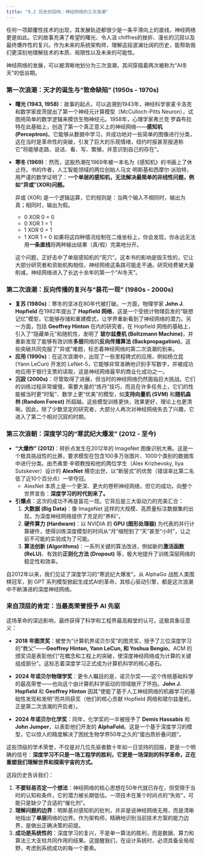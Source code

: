 ```yaml
---
title: "9.2 历史的回响：神经网络的三次浪潮"
---
```


任何一项颠覆性技术的出现，其发展轨迹都很少是一条平滑向上的直线，神经网络更是如此。它的故事充满了希望的曙光、令人沮 chiffres的挫折、漫长的沉寂以及最终爆炸性的复兴。作为未来的系统架构师，理解这段波澜壮阔的历史，能帮助我们更深刻地理解技术的本质、局限性以及未来的可能性。

神经网络的发展，可以被清晰地划分为三次浪潮，其间穿插着两次被称为“AI冬天”的低谷期。

### 第一次浪潮：天才的诞生与“致命缺陷” (1950s - 1970s)

-   **曙光 (1943, 1958)**：故事的起点，可以追溯到1943年，神经科学家麦卡洛克和数学家皮茨提出了第一个神经元计算模型（McCulloch-Pitts Neuron），试图用简单的数学逻辑来模仿生物神经元。1958年，心理学家弗兰克·罗森布拉特在此基础上，创造了第一个真正意义上的神经网络——**感知机 (Perceptron)**。它能够从数据中学习，并成功地对一些简单的图像进行分类，这在当时是革命性的突破，引发了巨大的乐观情绪，纽约时报甚至报道称它“将能够走路、说话、看、写、繁殖，并意识到自己的存在”。

-   **寒冬 (1969)**：然而，这股热潮在1969年被一本名为《感知机》的书画上了休止符。书的作者，人工智能领域的两位创始人马文·明斯基和西摩尔·派珀特，用严谨的数学证明了：**一个单层的感知机，无法解决最简单的非线性问题，例如“异或”(XOR)问题。**

    ::: {.callout-tip title="“异或”问题是什么？"}
    异或 (XOR) 是一个逻辑运算，它的规则是：当两个输入不相同时，输出为真；相同时，输出为假。
    - 0 XOR 0 = 0
    - 0 XOR 1 = 1
    - 1 XOR 0 = 1
    - 1 XOR 1 = 0
    如果将这四种情况绘制在二维坐标上，你会发现，你永远无法用**一条直线**将两种输出结果（真/假）完美地分开。
    :::

    这个问题，正好击中了单层感知机的“死穴”。这本书的影响是毁灭性的，它让大部分研究者和资助机构相信，神经网络这条路可能走不通。研究经费被大量削减，神经网络进入了长达十余年的第一个“AI冬天”。

### 第二次浪潮：反向传播的复兴与“昙花一现” (1980s - 2000s)

-   **复苏 (1980s)**：寒冬的坚冰在80年代被打破。一方面，物理学家 **John J. Hopfield** 在1982年提出了 **Hopfield 网络**，这是一个受统计物理启发的“联想记忆”模型，它能够存储和重建模式，让学界重新看到了神经网络的潜力。另一方面，包括 **Geoffrey Hinton** 在内的研究者，在 Hopfield 网络的基础上，引入了“隐藏单元”和随机性，发明了 **玻尔兹曼机 (Boltzmann Machine)**，并重新发现了能够有效训练**多层**网络的**反向传播算法 (Backpropagation)**。这些突破共同克服了“异或”难题，标志着神经网络的第二次浪潮的到来。
-   **应用 (1990s)**：在这次浪潮中，出现了一些里程碑式的应用，例如杨立昆 (Yann LeCun) 开发的 LeNet-5，它能够非常准确地识别手写数字，并被成功地应用于银行支票的读取，这是神经网络最早的商业化成功之一。
-   **沉寂 (2000s)**：尽管取得了进展，但当时的神经网络仍然面临巨大挑战。它们的训练过程非常缓慢，需要大量的“炼丹”技巧，而且在许多任务上，它们的性能被当时更“时髦”、数学上更“优美”的模型，如**支持向量机 (SVM)** 和**随机森林 (Random Forest)** 所超越。这些模型训练更快，效果更好，理论上也更清晰。因此，除了少数坚定的研究者，大部分人再次对神经网络失去了兴趣，它进入了第二个相对沉寂的时期。

### 第三次浪朝：深度学习的“寒武纪大爆发” (2012 - 至今)

-   **“大爆炸” (2012)**：转折点发生在2012年的 ImageNet 图像识别大赛。这是一个极具挑战性的比赛，要求模型在包含100多万张图片、1000个类别的数据库中进行分类。由杰弗里·辛顿教授和他的两位学生（Alex Krizhevsky, Ilya Sutskever）设计的 **AlexNet** 横空出世，以“断层式”的优势（错误率比第二名低了近10个百分点）一举夺冠。
    -   AlexNet 本质上是一个更深、更大的卷积神经网络，但它的成功，向整个世界宣告：**深度学习的时代到来了。**

-   **引爆点**：这次的成功不再是昙花一现。它背后是三大驱动力的完美汇合：
    1.  **大数据 (Big Data)**：像 ImageNet 这样的大规模、高质量标注数据集的出现，为深度神经网络提供了充足的“养料”。
    2.  **硬件算力 (Hardware)**：以 NVIDIA 的 **GPU (图形处理器)** 为代表的并行计算硬件，使得训练深度模型的时间从“月”缩短到了“天”甚至“小时”，让之前不可能的实验成为了可能。
    3.  **算法创新 (Algorithms)**：一系列关键的算法改进，例如新的**激活函数 (ReLU)**、有效的**正则化方法 (Dropout)** 等，极大地提升了训练深层网络的稳定性和效率。

自2012年以来，我们见证了深度学习的“寒武纪大爆发”。从 AlphaGo 战胜人类围棋冠军，到 GPT 系列模型掀起生成式AI的革命，其核心驱动引擎，都是这次浪潮中不断演进的深度神经网络。

### 来自顶层的肯定：当最高荣誉授予 AI 先驱

这场革命的深远影响，最终获得了科学和工程界最高殿堂的认可，这极具象征意义：

-   **2018 年图灵奖**：被誉为“计算机界诺贝尔奖”的图灵奖，授予了三位深度学习的“教父”——**Geoffrey Hinton, Yann LeCun, 和 Yoshua Bengio**。ACM 的颁奖词是表彰他们“在概念和工程上的突破，使深度神经网络成为计算的关键组成部分”。这标志着深度学习正式成为计算机科学的核心基石。

-   **2024 年诺贝尔物理学奖**：更令人瞩目的是，诺贝尔奖——这个传统基础科学的最高荣誉——也向这个由计算机科学驱动的领域敞开了怀抱。**John J. Hopfield** 和 **Geoffrey Hinton** 因其“使能了基于人工神经网络的机器学习的基础性发现和发明”而共同获奖（他们的核心贡献 Hopfield 网络和玻尔兹曼机，正是第二次浪潮的开启者）。

-   **2024 年诺贝尔化学奖**：同年，化学奖的一半被授予了 **Demis Hassabis** 和 **John Jumper**，以表彰他们开发的 **AlphaFold**。这是一个基于深度学习的模型，它以惊人的精度解决了困扰生物学界50年之久的“蛋白质折叠问题”。

这些顶级的学术荣誉，不仅是对几位先驱者数十年如一日坚持的回报，更是一个明确的信号：**深度学习不只是一场工程学的胜利，它更是一场深刻的科学革命，正在重塑我们理解世界和探索宇宙的方式。**

::: {.callout-note title="架构师视角"}
这段历史告诉我们：

1.  **不要轻易否定一个想法**：神经网络的核心思想在50年代就已存在，但受限于当时的认知和条件，它的潜力被长期低估。一项技术在某个时间点的“失败”，可能只是缺少了合适的“催化剂”。
2.  **理解问题的边界**：明斯基对感知机的批判，并非是说神经网络无用，而是清晰地指出了**单层**网络的边界。作为架构师，精确地识别当前技术方案的能力边界，是做出正确决策的前提。
3.  **成功是系统性的**：深度学习的复兴，不是单一算法的胜利，而是数据、算力和算法三大支柱共同作用的结果。这提醒我们，在设计系统时，必须具备全局视野，考虑到系统成功的每一个要素。
:::
